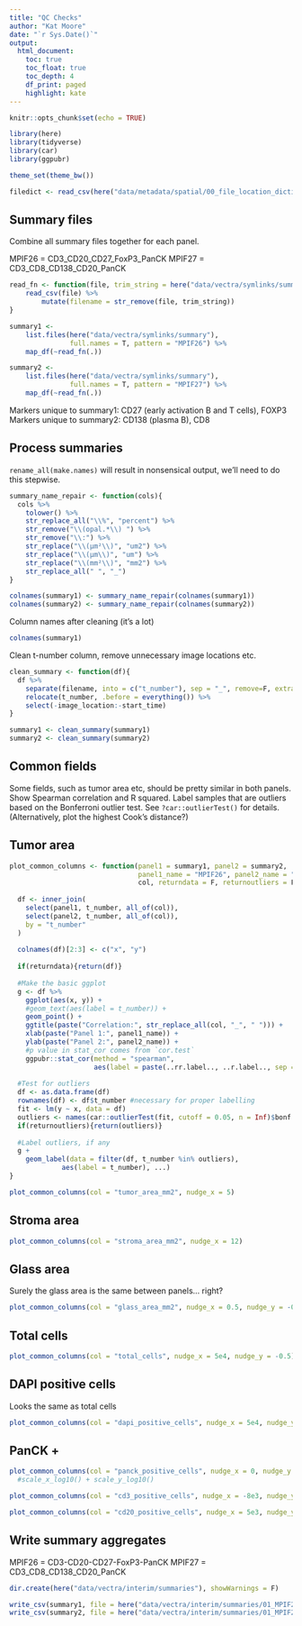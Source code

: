 ```yaml
---
title: "QC Checks"
author: "Kat Moore"
date: "`r Sys.Date()`"
output: 
  html_document:
    toc: true
    toc_float: true
    toc_depth: 4
    df_print: paged
    highlight: kate
---
```


```r
knitr::opts_chunk$set(echo = TRUE)

library(here)
library(tidyverse)
library(car)
library(ggpubr)

theme_set(theme_bw())
```

```r
filedict <- read_csv(here("data/metadata/spatial/00_file_location_dictionary.csv"))
```

## Summary files

Combine all summary files together for each panel.

MPIF26 = CD3_CD20_CD27_FoxP3_PanCK
MPIF27 = CD3_CD8_CD138_CD20_PanCK

```r
read_fn <- function(file, trim_string = here("data/vectra/symlinks/summary/")) {
    read_csv(file) %>% 
        mutate(filename = str_remove(file, trim_string))
}

summary1 <-
    list.files(here("data/vectra/symlinks/summary"), 
               full.names = T, pattern = "MPIF26") %>% 
    map_df(~read_fn(.))

summary2 <-
    list.files(here("data/vectra/symlinks/summary"), 
               full.names = T, pattern = "MPIF27") %>% 
    map_df(~read_fn(.))
```

Markers unique to summary1: CD27 (early activation B and T cells), FOXP3
Markers unique to summary2: CD138 (plasma B), CD8

## Process summaries

`rename_all(make.names)` will result in nonsensical output, we'll need to do this stepwise.

```r
summary_name_repair <- function(cols){
  cols %>%
    tolower() %>%
    str_replace_all("\\%", "percent") %>%
    str_remove("\\(opal.*\\) ") %>%
    str_remove("\\:") %>%
    str_replace("\\(μm²\\)", "um2") %>%
    str_replace("\\(μm\\)", "um") %>%
    str_replace("\\(mm²\\)", "mm2") %>%
    str_replace_all(" ", "_")
} 

colnames(summary1) <- summary_name_repair(colnames(summary1))
colnames(summary2) <- summary_name_repair(colnames(summary2))
```

Column names after cleaning (it's a lot)

```r
colnames(summary1)
```

Clean t-number column, remove unnecessary image locations etc.

```r
clean_summary <- function(df){
  df %>%
    separate(filename, into = c("t_number"), sep = "_", remove=F, extra = "drop") %>%
    relocate(t_number, .before = everything()) %>%
    select(-image_location:-start_time)
} 

summary1 <- clean_summary(summary1)
summary2 <- clean_summary(summary2)
```

## Common fields

Some fields, such as tumor area etc, should be pretty similar in both panels. Show Spearman correlation and R squared. Label samples that are outliers based on the Bonferroni outlier test. See `?car::outlierTest()` for details. (Alternatively, plot the highest Cook's distance?)

## Tumor area

```r
plot_common_columns <- function(panel1 = summary1, panel2 = summary2,
                                panel1_name = "MPIF26", panel2_name = "MPIF27",
                                col, returndata = F, returnoutliers = F, ...){
  
  df <- inner_join(
    select(panel1, t_number, all_of(col)),
    select(panel2, t_number, all_of(col)),
    by = "t_number"
  )
  
  colnames(df)[2:3] <- c("x", "y")
  
  if(returndata){return(df)}
  
  #Make the basic ggplot
  g <- df %>%
    ggplot(aes(x, y)) +
    #geom_text(aes(label = t_number)) +
    geom_point() +
    ggtitle(paste("Correlation:", str_replace_all(col, "_", " "))) +
    xlab(paste("Panel 1:", panel1_name)) +
    ylab(paste("Panel 2:", panel2_name)) +
    #p value in stat_cor comes from `cor.test`
    ggpubr::stat_cor(method = "spearman",
                     aes(label = paste(..rr.label.., ..r.label.., sep = "~`,`~")))
  
  #Test for outliers
  df <- as.data.frame(df)
  rownames(df) <- df$t_number #necessary for proper labelling
  fit <- lm(y ~ x, data = df)
  outliers <- names(car::outlierTest(fit, cutoff = 0.05, n = Inf)$bonf.p)
  if(returnoutliers){return(outliers)}
  
  #Label outliers, if any
  g +
    geom_label(data = filter(df, t_number %in% outliers),
             aes(label = t_number), ...)
}

plot_common_columns(col = "tumor_area_mm2", nudge_x = 5)
```

## Stroma area

```r
plot_common_columns(col = "stroma_area_mm2", nudge_x = 12)
```

## Glass area

Surely the glass area is the same between panels... right?

```r
plot_common_columns(col = "glass_area_mm2", nudge_x = 0.5, nudge_y = -0.5)
```

## Total cells

```r
plot_common_columns(col = "total_cells", nudge_x = 5e4, nudge_y = -0.5)
```

## DAPI positive cells

Looks the same as total cells

```r
plot_common_columns(col = "dapi_positive_cells", nudge_x = 5e4, nudge_y = -0.5)
```

## PanCK +

```r
plot_common_columns(col = "panck_positive_cells", nudge_x = 0, nudge_y = 0) #+
  #scale_x_log10() + scale_y_log10()
```

```r
plot_common_columns(col = "cd3_positive_cells", nudge_x = -8e3, nudge_y = 0)
```

```r
plot_common_columns(col = "cd20_positive_cells", nudge_x = 5e3, nudge_y = 0)
```

## Write summary aggregates

MPIF26 = CD3-CD20-CD27-FoxP3-PanCK
MPIF27 = CD3_CD8_CD138_CD20_PanCK

```r
dir.create(here("data/vectra/interim/summaries"), showWarnings = F)

write_csv(summary1, file = here("data/vectra/interim/summaries/01_MPIF26_batch1_summaries.csv"))
write_csv(summary2, file = here("data/vectra/interim/summaries/01_MPIF27_batch1_summaries.csv"))
```

                         


